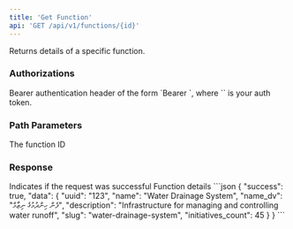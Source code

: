 ```yaml
---
title: 'Get Function'
api: 'GET /api/v1/functions/{id}'
---
```


Returns details of a specific function.

### Authorizations

<ParamField header="Authorization" type="string" required>
  Bearer authentication header of the form `Bearer <token>`, where `<token>` is your auth token.
</ParamField>

### Path Parameters

<ParamField path="id" type="string" required>
  The function ID
</ParamField>

### Response

<ResponseField name="success" type="boolean" required>
  Indicates if the request was successful
</ResponseField>

<ResponseField name="data" type="object" required>
  Function details
</ResponseField>

<ResponseExample>
```json
{
  "success": true,
  "data": {
    "uuid": "123",
    "name": "Water Drainage System",
    "name_dv": "ފެން ހިންދުމުގެ ނިޒާމް",
    "description": "Infrastructure for managing and controlling water runoff",
    "slug": "water-drainage-system",
    "initiatives_count": 45
  }
}
```
</ResponseExample> 